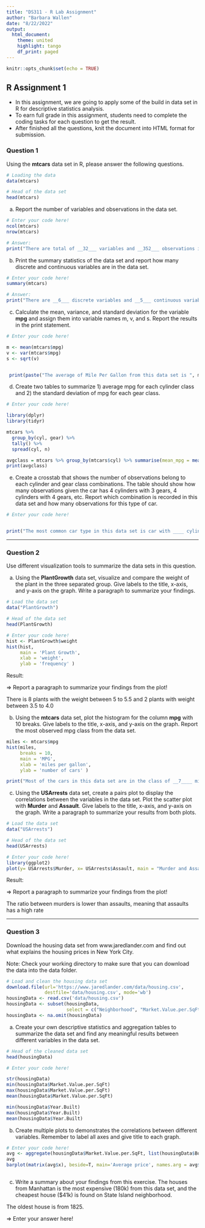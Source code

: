 ---
title: "DS311 - R Lab Assignment"
author: "Barbara Wallen"
date: "8/22/2022"
output: 
  html_document:
    theme: united
    highlight: tango
    df_print: paged
---

```{r setup, include=FALSE}
knitr::opts_chunk$set(echo = TRUE)
```

## R Assignment 1

* In this assignment, we are going to apply some of the build in data set in R for descriptive statistics analysis.
* To earn full grade in this assignment, students need to complete the coding tasks for each question to get the result.
* After finished all the questions, knit the document into HTML format for submission.

### Question 1

Using the **mtcars** data set in R, please answer the following questions.

```{r}
# Loading the data
data(mtcars)

# Head of the data set
head(mtcars)
```

a. Report the number of variables and observations in the data set.

```{r}
# Enter your code here!
ncol(mtcars)
nrow(mtcars)

# Answer:
print("There are total of __32___ variables and __352___ observations in this data set.")
```



b. Print the summary statistics of the data set and report how many discrete and continuous variables are in the data set.

```{r}
# Enter your code here!
summary(mtcars)

# Answer:
print("There are __6___ discrete variables and __5___ continuous variables in this data set.")
```



c. Calculate the mean, variance, and standard deviation for the variable **mpg** and assign them into variable names m, v, and s. Report the results in the print statement.

```{r}
# Enter your code here!

m <- mean(mtcars$mpg)
v <- var(mtcars$mpg)
s <- sqrt(v)


 print(paste("The average of Mile Per Gallon from this data set is ", m  , " with variance ", v , " and standard deviation", s  , "."))
```



d. Create two tables to summarize 1) average mpg for each cylinder class and 2) the standard deviation of mpg for each gear class.

```{r}
# Enter your code here!

library(dplyr)
library(tidyr)

mtcars %>%
  group_by(cyl, gear) %>%
  tally() %>%
  spread(cyl, n)

avgclass = mtcars %>% group_by(mtcars$cyl) %>% summarise(mean_mpg = mean(mtcars$mpg))
print(avgclass)
```



e. Create a crosstab that shows the number of observations belong to each cylinder and gear class combinations. The table should show how many observations given the car has 4 cylinders with 3 gears, 4 cylinders with 4 gears, etc. Report which combination is recorded in this data set and how many observations for this type of car.

```{r}
# Enter your code here!


print("The most common car type in this data set is car with ____ cylinders and ____ gears. There are total of _____ cars belong to this specification in the data set.")
```


*** 

### Question 2

Use different visualization tools to summarize the data sets in this question.

a. Using the **PlantGrowth** data set, visualize and compare the weight of the plant in the three separated group. Give labels to the title, x-axis, and y-axis on the graph. Write a paragraph to summarize your findings.

```{r}
# Load the data set
data("PlantGrowth")

# Head of the data set
head(PlantGrowth)

# Enter your code here!
hist <- PlantGrowth$weight
hist(hist,
     main = 'Plant Growth',
     xlab = 'weight',
     ylab = 'frequency' )

```

Result:

=> Report a paragraph to summarize your findings from the plot!

There is 8 plants with the weight between 5 to 5.5 and 2 plants with weight between 3.5 to 4.0


b. Using the **mtcars** data set, plot the histogram for the column **mpg** with 10 breaks. Give labels to the title, x-axis, and y-axis on the graph. Report the most observed mpg class from the data set.

```{r}
miles <- mtcars$mpg 
hist(miles,
     breaks = 10,
     main = 'MPG',
     xlab = 'miles per gallon',
     ylab = 'number of cars' )

print("Most of the cars in this data set are in the class of __7____ mile per gallon.")
```



c. Using the **USArrests** data set, create a pairs plot to display the correlations between the variables in the data set. Plot the scatter plot with **Murder** and **Assault**. Give labels to the title, x-axis, and y-axis on the graph. Write a paragraph to summarize your results from both plots.

```{r}
# Load the data set
data("USArrests")

# Head of the data set
head(USArrests)

# Enter your code here!
library(ggplot2)
plot(y= USArrests$Murder, x= USArrests$Assault, main = "Murder and Assaults Rate")

```

Result:

=> Report a paragraph to summarize your findings from the plot!

The ratio between murders is lower than assaults, meaning that assaults has a high rate

***

### Question 3

Download the housing data set from www.jaredlander.com and find out what explains the housing prices in New York City.

Note: Check your working directory to make sure that you can download the data into the data folder. 

```{r, echo=FALSE}
# Load and clean the housing data set 
download.file(url='https://www.jaredlander.com/data/housing.csv',
              destfile='data/housing.csv', mode='wb')
housingData <- read.csv('data/housing.csv')
housingData <- subset(housingData, 
                      select = c("Neighborhood", "Market.Value.per.SqFt", "Boro", "Year.Built"))
housingData <- na.omit(housingData)                   
```

a. Create your own descriptive statistics and aggregation tables to summarize the data set and find any meaningful results between different variables in the data set.

```{r}
# Head of the cleaned data set
head(housingData)

# Enter your code here!

str(housingData)
min(housingData$Market.Value.per.SqFt)
max(housingData$Market.Value.per.SqFt)
mean(housingData$Market.Value.per.SqFt)

min(housingData$Year.Built)
max(housingData$Year.Built)
mean(housingData$Year.Built)

```

b. Create multiple plots to demonstrates the correlations between different variables. Remember to label all axes and give title to each graph.

```{r}
# Enter your code here!
avg <- aggregate(housingData$Market.Value.per.SqFt, list(housingData$Boro), FUN=mean) 
avg
barplot(matrix(avg$x), beside=T, main='Average price', names.arg = avg$Group.1, ylab="Average prices", xlab="Boro")



```

c. Write a summary about your findings from this exercise.
The houses from Manhattan is the most expensive (180k) from this data set, and the cheapest house ($41k) is found on State Island neighborhood.  

The oldest house is from 1825.

=> Enter your answer here!


